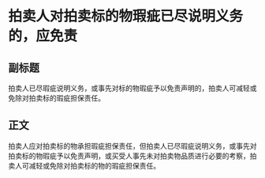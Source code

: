 # 拍卖人对拍卖标的物瑕疵已尽说明义务的，应免责
## 副标题
拍卖人已尽瑕疵说明义务，或事先对标的物瑕疵予以免责声明的，拍卖人可减轻或免除对拍卖标的瑕疵担保责任。
## 正文
拍卖人应对拍卖标的物承担瑕疵担保责任，但拍卖人已尽瑕疵说明义务，或事先对拍卖标的物瑕疵予以免责声明，或买受人事先未对拍卖物品质进行必要的考察，拍卖人可减轻或免除对拍卖标的物的瑕疵担保责任。